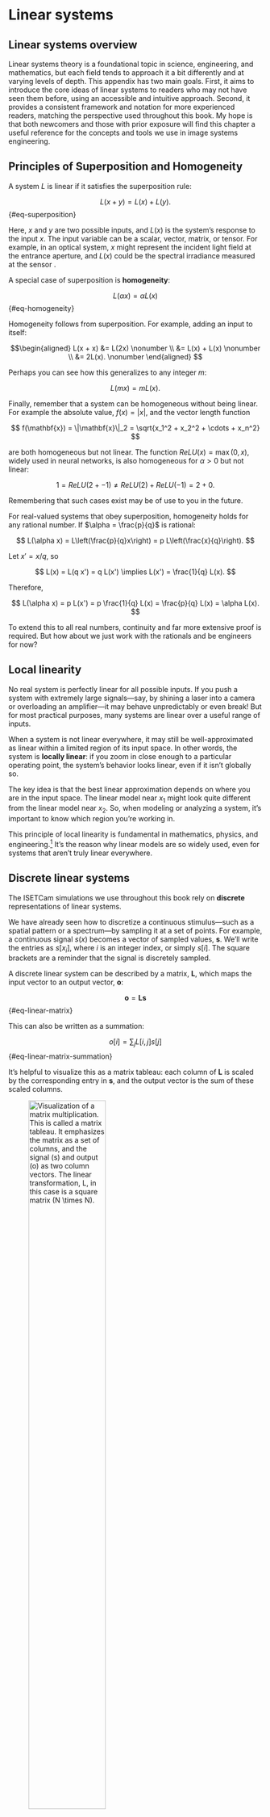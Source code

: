# Linear systems {#sec-appendix-linear-systems .unnumbered}

## Linear systems overview
Linear systems theory is a foundational topic in science, engineering, and mathematics, but each field tends to approach it a bit differently and at varying levels of depth. This appendix has two main goals. First, it aims to introduce the core ideas of linear systems to readers who may not have seen them before, using an accessible and intuitive approach. Second, it provides a consistent framework and notation for more experienced readers, matching the perspective used throughout this book. My hope is that both newcomers and those with prior exposure will find this chapter a useful reference for the concepts and tools we use in image systems engineering.

## Principles of Superposition and Homogeneity {#sec-ls-superposition}
A system $L$ is linear if it satisfies the superposition rule:

$$
L(x + y) = L(x) + L(y).
$$ {#eq-superposition}

Here, $x$ and $y$ are two possible inputs, and $L(x)$ is the system's response to the input $x$. The input variable can be a scalar, vector, matrix, or tensor. For example, in an optical system, $x$ might represent the incident light field at the entrance aperture, and $L(x)$ could be the spectral irradiance measured at the sensor .

A special case of superposition is **homogeneity**:

$$
L(\alpha x) = \alpha L(x)
$$ {#eq-homogeneity}

Homogeneity follows from superposition. For example, adding an input to itself:

$$\begin{aligned}
L(x + x) &= L(2x) \nonumber  \\ 
&= L(x) + L(x) \nonumber \\
&= 2L(x). \nonumber
\end{aligned}
$$

Perhaps you can see how this generalizes to any integer $m$:

$$
L(m x) = m L(x).
$$

Finally, remember that a system can be homogeneous without being linear. For example the absolute value, $f(x) = |x|$, and the vector length function

$$
f(\mathbf{x}) = \|\mathbf{x}\|_2 = \sqrt{x_1^2 + x_2^2 + \cdots + x_n^2}
$$

are both homogeneous but not linear. The function $ReLU(x) = \max(0, x)$, widely used in neural networks, is also homogeneous for $\alpha > 0$ but not linear:

$$
1 = ReLU(2 + -1) \neq ReLU(2) + ReLU(-1) = 2 + 0.
$$

Remembering that such cases exist may be of use to you in the future.

::: {.callout-note title="Extension to Rational Numbers" collapse="false"}

For real-valued systems that obey superposition, homogeneity holds for any rational number. If $\alpha = \frac{p}{q}$ is rational:

$$
L(\alpha x) = L\left(\frac{p}{q}x\right) = p L\left(\frac{x}{q}\right).
$$

Let $x' = x/q$, so

$$
L(x) = L(q x') = q L(x') \implies L(x') = \frac{1}{q} L(x).
$$

Therefore,

$$
L(\alpha x) = p L(x') = p \frac{1}{q} L(x) = \frac{p}{q} L(x) = \alpha L(x).
$$

To extend this to all real numbers, continuity and far more extensive proof is required. But how about we just work with the rationals and be engineers for now?
:::

## Local linearity
No real system is perfectly linear for all possible inputs. If you push a system with extremely large signals—say, by shining a laser into a camera or overloading an amplifier—it may behave unpredictably or even break! But for most practical purposes, many systems are linear over a useful range of inputs.

When a system is not linear everywhere, it may still be well-approximated as linear within a limited region of its input space. In other words, the system is **locally linear**: if you zoom in close enough to a particular operating point, the system’s behavior looks linear, even if it isn’t globally so.

The key idea is that the best linear approximation depends on where you are in the input space. The linear model near $x_1$ might look quite different from the linear model near $x_2$. So, when modeling or analyzing a system, it’s important to know which region you’re working in.

This principle of local linearity is fundamental in mathematics, physics, and engineering.[^taylor-series] It’s the reason why linear models are so widely used, even for systems that aren’t truly linear everywhere.

[^taylor-series]: If you’ve seen the Taylor series expansion in calculus, you’ve already encountered local linearity. Near a point $x$, you can approximate a function by its value at $x$ plus a correction that depends on how far you are from $x$ and the derivative at $x$.

## Discrete linear systems {#sec-ls-discrete}
The ISETCam simulations we use throughout this book rely on **discrete** representations of linear systems.

We have already seen how to discretize a continuous stimulus—such as a spatial pattern or a spectrum—by sampling it at a set of points. For example, a continuous signal $s(x)$ becomes a vector of sampled values, $\mathbf{s}$. We’ll write the entries as $s[x_i]$, where $i$ is an integer index, or simply $s[i]$. The square brackets are a reminder that the signal is discretely sampled.

A discrete linear system can be described by a matrix, $\mathbf{L}$, which maps the input vector to an output vector, $\mathbf{o}$:

$$
\mathbf{o} = \mathbf{L} \mathbf{s}
$$ {#eq-linear-matrix}

This can also be written as a summation:

$$
o[i] = \sum_j L[i,j] s[j] 
$$ {#eq-linear-matrix-summation}

It’s helpful to visualize this as a matrix tableau: each column of $\mathbf{L}$ is scaled by the corresponding entry in $\mathbf{s}$, and the output vector is the sum of these scaled columns.

![Visualization of a matrix multiplication.  This is called a matrix tableau.  It emphasizes the matrix as a set of columns, and the signal ($s$) and output ($o$) as two column vectors. The linear transformation, $L$, in this case is a square matrix ($N \times N$).](images/linearsystems/matrixTableau-1.png){#sec-appendix-matrix-tableau width=60%}

Any discrete linear system can be represented as a matrix. The notation may vary—sometimes the input is naturally an image (a matrix), and we “flatten” it into a vector; other times, we use tricks to keep the image structure intact. But the key idea is always the same: in the discrete world, linear systems are matrices that map input vectors to output vectors.

::: {.callout-note title="Some matrix notation" collapse="false"}

| Notation | Meaning |
|----------|---------|
| **Bold capital letter** ($\mathbf{B}$) | Matrix |
| **Bold lower case** ($\mathbf{s}$) | Vector (column, $N \times 1$) |
| *Ordinary lower case* ($\alpha$, $s$) | Scalar (Latin or Greek) |
| *Ordinary upper case* ($L(u,v)$) | 2D matrix or image (continuous) |
| $L[\text{row},\text{col}]$ | Discrete image or matrix (row, col ordering) |
| $\mathbf{B^t}$ | Matrix or vector transpose (superscript $t$) |

:::

## Spatial basis functions {#sec-ls-spatial-basis}
Image systems engineers need effective ways to characterize system performance. One common approach is to examine how the system responds to a point of light—this is the point spread function (PSF) introduced in @sec-pointspread. The PSF is a fundamental tool, but it has limitations: using a point of light involves very few photons, and PSFs can vary in complex ways that are hard to summarize with just a few parameters.

A key insight is that images can be described in many ways, not just as a collection of points. Some alternative representations are especially useful for analyzing and characterizing the optical performance of imaging systems. Linear models provide a powerful framework for defining and exploring these alternative image representations. We first introduced linear models in @sec-linear-models, and used them to describe the spectral properties of light fields. Here, we revisit linear models in a more general context, applying them to the spatial intensity of images, $S[u,v]$. A linear model for spatial intensity looks like this:

$$
S[u,v] = \sum_{i} w[i] B_i[u,v]
$${#eq-linear-model}

The functions $B_i[u,v]$ are called **spatial basis functions**, and the scalars $w[i]$ are the weights for each basis function. The image intensity $S[u,v]$ is just a weighted sum of these basis functions.

If we agree on a set of basis functions, then we can describe any image simply by specifying the weights. In fact, when we describe an image as a grid of intensity values, we’re implicitly using a set of point basis functions—each one nonzero at a single location and zero everywhere else.

## Image transforms {#sec-ls-image-transforms}
For a linear model to be useful, we need a way to find the weights from the image itself. A function that maps $S(u,v)$ to the weights $w[i]$ is called an **image transform**. If we choose basis functions that are orthogonal to each other, this transform becomes especially simple. Orthogonality means that

$$
0 = \sum_{u,v} B_i[u,v] ~ B_j[u,v]
$$ {#eq-spatial-orthogonal}

for any two different basis functions $B_i$ and $B_j$.

To work with these mathematically, we often “flatten” each basis function $B_i$ (which is a matrix) into a long column vector by stacking its columns. We do the same for the image $S[u,v]$, turning it into a vector $\mathbf{s}$. If we collect all the basis vectors as columns of a matrix $\mathbf{B}$, and the weights as a vector $\mathbf{w}$, we can write the linear model from @eq-linear-model as a matrix equation:

$$
\mathbf{s} = \mathbf{B w}
$$ {#eq-linear-model-matrix}

Here, the $i^{th}$ entry in $\mathbf{w}$ multiplies the $i^{th}$ column of $\mathbf{B}$, and the sum gives us the image vector $\mathbf{s}$. This is just a compact way of writing the weighted sum from before.

Now, if the basis functions are orthogonal, then $\mathbf{B^t B}$ is the identity matrix. This makes it easy to recover the weights from the image:

$$
\mathbf{w} = \mathbf{B^t s}
$$ {#eq-linear-model-inverse}

In words: just multiply the transpose of the basis matrix by the image vector to get the weights. That’s all there is to it!

If the basis functions aren’t orthogonal, we have to work a bit harder and use the inverse of $\mathbf{B}$ to solve for the weights. That’s not usually a problem for computers, but it’s much more convenient when the basis is orthogonal and we can just use the transpose.

## Points and harmonics {#sec-ls-points-harmonics}
Linear models are central to science, engineering, and mathematics. Among the many possible linear models, two orthogonal basis sets are especially important.

The first is the **point basis**. When we represent an image as a grid of points, we are implicitly using a set of orthogonal basis functions—each basis function, $B_i[u,v]$, is zero everywhere except at a single $(u,v)$ location. The weight for each basis function is simply the image intensity at that point, $S[u,v]$. Because each point basis function is nonzero at only one location, the inner product of any two different point basis functions is zero—they are orthogonal by construction.

This point (or “impulse”) representation is so natural that we often take it for granted. In dynamic systems, the point basis is called the **impulse** or, more formally, the **Dirac delta function** (named after physicist Paul Dirac). The key idea is that the stimulus can be written as a weighted sum of orthogonal basis functions, with the weights given by the image values themselves. This property makes the point basis both powerful and convenient—but it’s not the only useful choice.

The second is the **harmonic basis** —that is, sine and cosine waves at different spatial frequencies. Harmonic bases are fundamental for analyzing and understanding many systems, especially those that are shift-invariant. In the next sections, we’ll see why harmonics are so valuable, and how they relate to eigenfunctions and shift-invariant linear systems.

## Eigenfunctions {#sec-ls-eigenfunctions}

An **eigenfunction** (or, in the discrete case, an **eigenvector**) of a system is a special input that produces an output that is simply a scaled version of itself. In other words, when you feed an eigenfunction into a linear system, the system just scales it—nothing else changes. This property is incredibly useful, because it means we can predict exactly what will happen to these inputs.

For a discrete linear system represented by a matrix $\mathbf{L}$, a column vector $\mathbf{e}_i$ is an eigenvector if

$$
\mathbf{L} \mathbf{e}_i = \alpha_i \mathbf{e}_i
$$ {#eq-eigenfunction-definition}

where $\alpha_i$ is the **eigenvalue** associated with $\mathbf{e}_i$. The eigenvalue tells us how much the eigenvector is stretched or shrunk by the transformation.

Many linear systems—including the ones we focus on in this book—have a complete set of orthogonal eigenvectors. This means we can express any input vector (stimulus) as a weighted sum of these eigenvectors. The real power of this approach is that applying the system to such an input becomes very simple:

$$
\begin{aligned}
\mathbf{o} & = \mathbf{L} \mathbf{s} \\
       & = \mathbf{L} \left(\sum_i \sigma_i \mathbf{e}_i \right) \\
       & = \sum_i \sigma_i \mathbf{L} \mathbf{e}_i \\
       & = \sum_i \sigma_i \alpha_i \mathbf{e}_i
\end{aligned}
$$ {#eq-linear-eigencalculations}

Here, $\mathbf{s}$ is the input, written as a sum of eigenvectors with weights $\sigma_i$. The output $\mathbf{o}$ is just the sum of the same eigenvectors, but now each one is scaled by its eigenvalue $\alpha_i$. This makes analyzing and understanding the system much easier.

Harmonic functions (like sines and cosines) are almost eigenfunctions for many imaging systems, which is why they are so useful in practice.

## Shift-invariant linear systems {#sec-ls-shiftinvariance}
A practical challenge in characterizing general linear systems is that, in principle, each point in the input could have its own unique point spread function (PSF). That’s a lot to measure! Fortunately, many real systems are much simpler: their PSF is essentially the same everywhere, except that it’s shifted to match the input location. In other words, the shape of the PSF doesn’t change—it just moves around. We call such systems **shift-invariant**.

Shift-invariant linear systems are common across science and engineering. Many physical devices and phenomena can be well-approximated as shift-invariant, at least over a useful range. This property makes them much easier to calibrate: we only need to measure a single PSF, rather than one for every possible input location. In imaging, the PSF is the key measurement that characterizes the system. In systems that respond over time (like audio or electronics), the equivalent measurement is the **impulse response**—the system’s output when given a very brief input. The impulse response plays the same role as the PSF, just in the time domain.

Because shift invariance simplifies both analysis and computation, many courses on “linear systems” focus almost entirely on shift-invariant cases.

::: {.callout-note title="Shift invariance notation" collapse="true"}
Let’s make the idea of shift invariance a bit more precise. Suppose we use $T()$ to represent a shift (translation) operation. If we shift an image $x$ by an amount $\delta$, we write $T(x, \delta)$. A system $L()$ is shift-invariant if shifting the input and then applying the system gives the same result as applying the system first and then shifting the output (possibly by a scaled amount):

$$
L(T(x, \delta)) \approx T(L(x), \alpha \delta).
$$ {#eq-shiftinvariance-defined}

Here, $\alpha$ is a scale factor that accounts for magnification or other effects. For example, if you move an object by $\delta$ meters, its image might move by $\alpha \delta$ meters on the sensor.
:::

In practice, most imaging systems are linear, but not perfectly shift-invariant everywhere. Instead, they are shift-invariant only within certain regions of the field of view. This is called **local shift invariance**. In optics, such a region is known as an **isoplanatic** patch. Within an isoplanatic region, the PSF is (approximately) the same everywhere, so the shift-invariant analysis applies locally.

## Harmonics are almost eigenfunctions of SILs {#sec-ls-almost-eigen}
In words, we express the stimulus as the weighted sum of the eigenfunctions.  Then we use linearity to apply the transformation to each of the eigenfunctions. This brings up the eigenvalue times the eigenfunction. So in the end, the output is the sum of the eigenfunctions, with each scaled by a weight corresponding to the stimulus itself ($\sigma_i$) and a second weight associated with the linear transformation ($\alpha_i$).  This can become even simpler if we select our stimulus to be an eigenfunction!  

Harmonic functions are a tool to help with system characterization. Their value arises from this simple and important fact:  When the input to an optical system is a harmonic function at spatial frequency $f$ and unit contrast, in each local region the image will also be a harmonic function at the same frequency.  The relative phase and amplitude of the output will differ from the input, but we only need to measure these two parameters.  

This chapter explains the general principle and then provides several ways in which harmonics are used to characterize optical systems as well as the human visual system.

If the input is a harmonic of frequency $f$, the output will be a scaled version of that harmonic.  It is not a perfect eigenfunction only because there can also be a phase shift. This input-output simplicity makes the harmonics very useful tools for system characterization.


::: {.callout-note collapse="true" title='History - linear algebra and matrices'}
When I was an assistant professor, I had the privilege of joining faculty meetings with senior colleagues I deeply admired—Joe Goodman, Ron Bracewell, Tom Cover, and others. In these meetings, we often discussed how best to teach key mathematical ideas to engineering students. The more senior faculty generally favored starting with integrals and continuous functions, emphasizing that these are the true foundation of the mathematics. The younger faculty, who spent much of their time programming, leaned toward teaching with matrices and vectors. I remember Ron Bracewell remarking that continuous functions are the reality, and we should introduce those first—then, only later, show students the "vulgar" discrete approximations that we use because our computational tools require them. Good times.

We all agreed that discrete representations are extremely useful—and today, they are essential. Mathematics framed in terms of vectors and matrices is at the heart of modern neural networks and much of computational science and engineering. That’s the approach I use throughout this book. Still, I remember Bracewell’s advice, and sometimes feel a bit of guilt for not starting with the continuous case.

It helps to know that representing problems with vectors and matrices is not a recent development. The importance of linear algebra and matrix methods was recognized nearly 200 years ago. If you’re interested in the history of these ideas, you can read more here: [History of matrices and linear algebra](resources/history-linear-algebra.html){target=_blank}
:::
